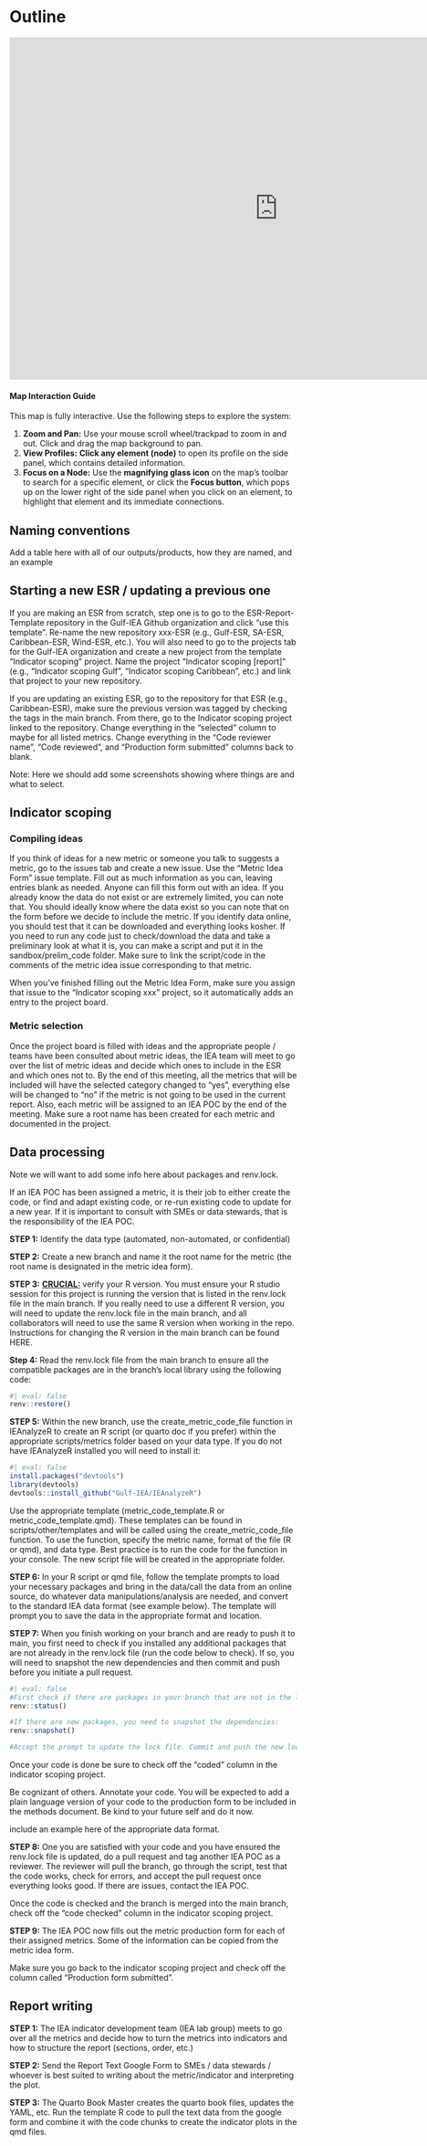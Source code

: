 # Outline

```{=html}
<iframe src="https://embed.kumu.io/abc188f1d164b27c434c6706cad4706a?scroll=1" width="940" height="600" frameborder="0"></iframe>
```

::: callout-note
#### Map Interaction Guide

This map is fully interactive. Use the following steps to explore the system:

1.  **Zoom and Pan:** Use your mouse scroll wheel/trackpad to zoom in and out. Click and drag the map background to pan.
2.  **View Profiles:** **Click any element (node)** to open its profile on the side panel, which contains detailed information.
3.  **Focus on a Node:** Use the **magnifying glass icon** on the map's toolbar to search for a specific element, or click the **Focus button**, which pops up on the lower right of the side panel when you click on an element, to highlight that element and its immediate connections.
:::

## Naming conventions

Add a table here with all of our outputs/products, how they are named, and an example

## Starting a new ESR / updating a previous one

If you are making an ESR from scratch, step one is to go to the ESR-Report-Template repository in the Gulf-IEA Github organization and click "use this template". Re-name the new repository xxx-ESR (e.g., Gulf-ESR, SA-ESR, Caribbean-ESR, Wind-ESR, etc.). You will also need to go to the projects tab for the Gulf-IEA organization and create a new project from the template "Indicator scoping" project. Name the project "Indicator scoping \[report\]" (e.g., "Indicator scoping Gulf", "Indicator scoping Caribbean", etc.) and link that project to your new repository.

If you are updating an existing ESR, go to the repository for that ESR (e.g., Caribbean-ESR), make sure the previous version was tagged by checking the tags in the main branch. From there, go to the Indicator scoping project linked to the repository. Change everything in the "selected" column to maybe for all listed metrics. Change everything in the "Code reviewer name", "Code reviewed", and "Production form submitted" columns back to blank.

::: callout-note
Note: Here we should add some screenshots showing where things are and what to select.
:::

## Indicator scoping

### Compiling ideas

If you think of ideas for a new metric or someone you talk to suggests a metric, go to the issues tab and create a new issue. Use the "Metric Idea Form" issue template. Fill out as much information as you can, leaving entries blank as needed. Anyone can fill this form out with an idea. If you already know the data do not exist or are extremely limited, you can note that. You should ideally know where the data exist so you can note that on the form before we decide to include the metric. If you identify data online, you should test that it can be downloaded and everything looks kosher. If you need to run any code just to check/download the data and take a preliminary look at what it is, you can make a script and put it in the sandbox/prelim_code folder. Make sure to link the script/code in the comments of the metric idea issue corresponding to that metric.

::: callout-important
When you've finished filling out the Metric Idea Form, make sure you assign that issue to the "Indicator scoping xxx" project, so it automatically adds an entry to the project board.
:::

### Metric selection

Once the project board is filled with ideas and the appropriate people / teams have been consulted about metric ideas, the IEA team will meet to go over the list of metric ideas and decide which ones to include in the ESR and which ones not to. By the end of this meeting, all the metrics that will be included will have the selected category changed to "yes", everything else will be changed to "no" if the metric is not going to be used in the current report. Also, each metric will be assigned to an IEA POC by the end of the meeting. Make sure a root name has been created for each metric and documented in the project.

## Data processing

::: callout-note
Note we will want to add some info here about packages and renv.lock.
:::

If an IEA POC has been assigned a metric, it is their job to either create the code, or find and adapt existing code, or re-run existing code to update for a new year. If it is important to consult with SMEs or data stewards, that is the responsibility of the IEA POC.

**STEP 1:** Identify the data type (automated, non-automated, or confidential)

**STEP 2:** Create a new branch and name it the root name for the metric (the root name is designated in the metric idea form).

**STEP 3:** [**CRUCIAL:**]{.underline} verify your R version. You must ensure your R studio session for this project is running the version that is listed in the renv.lock file in the main branch. If you really need to use a different R version, you will need to update the renv.lock file in the main branch, and all collaborators will need to use the same R version when working in the repo. Instructions for changing the R version in the main branch can be found HERE. 

**Step 4:** Read the renv.lock file from the main branch to ensure all the compatible packages are in the branch's local library using the following code:

```r
#| eval: false
renv::restore()
```

**STEP 5:** Within the new branch, use the create_metric_code_file function in IEAnalyzeR to create an R script (or quarto doc if you prefer) within the appropriate scripts/metrics folder based on your data type. If you do not have IEAnalyzeR installed you will need to install it:

```r
#| eval: false
install.packages("devtools")
library(devtools)
devtools::install_github("Gulf-IEA/IEAnalyzeR")
```

Use the appropriate template (metric_code_template.R or metric_code_template.qmd). These templates can be found in scripts/other/templates and will be called using the create_metric_code_file function. To use the function, specify the metric name, format of the file (R or qmd), and data type. Best practice is to run the code for the function in your console. The new script file will be created in the appropriate folder.

**STEP 6:** In your R script or qmd file, follow the template prompts to load your necessary packages and bring in the data/call the data from an online source, do whatever data manipulations/analysis are needed, and convert to the standard IEA data format (see example below). The template will prompt you to save the data in the appropriate format and location.

**STEP 7:** When you finish working on your branch and are ready to push it to main, you first need to check if you installed any additional packages that are not already in the renv.lock file (run the code below to check). If so, you will need to snapshot the new dependencies and then commit and push before you initiate a pull request.

```r
#| eval: false
#First check if there are packages in your branch that are not in the lock file:
renv::status()

#If there are new packages, you need to snapshot the dependencies:
renv::snapshot()

#Accept the prompt to update the lock file. Commit and push the new lock file.
```

::: callout-note
Once your code is done be sure to check off the "coded" column in the indicator scoping project.
:::

::: callout-important
Be cognizant of others. Annotate your code. You will be expected to add a plain language version of your code to the production form to be included in the methods document. Be kind to your future self and do it now.
:::

::: callout-note
include an example here of the appropriate data format.
:::

**STEP 8:** One you are satisfied with your code and you have ensured the renv.lock file is updated, do a pull request and tag another IEA POC as a reviewer. The reviewer will pull the branch, go through the script, test that the code works, check for errors, and accept the pull request once everything looks good. If there are issues, contact the IEA POC.

::: callout-note
Once the code is checked and the branch is merged into the main branch, check off the "code checked" column in the indicator scoping project.
:::

**STEP 9:** The IEA POC now fills out the metric production form for each of their assigned metrics. Some of the information can be copied from the metric idea form.

::: callout-note
Make sure you go back to the indicator scoping project and check off the column called "Production form submitted".
:::

## Report writing

**STEP 1:** The IEA indicator development team (IEA lab group) meets to go over all the metrics and decide how to turn the metrics into indicators and how to structure the report (sections, order, etc.)

**STEP 2:** Send the Report Text Google Form to SMEs / data stewards / whoever is best suited to writing about the metric/indicator and interpreting the plot.

**STEP 3:** The Quarto Book Master creates the quarto book files, updates the YAML, etc. Run the template R code to pull the text data from the google form and combine it with the code chunks to create the indicator plots in the qmd files.
